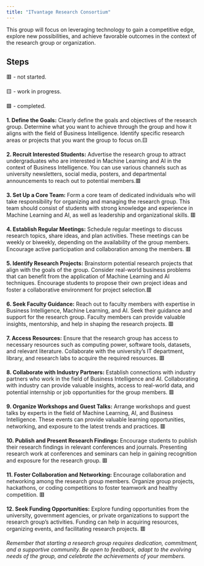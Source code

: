```yaml
---
title: "ITvantage Research Consortium"
---
```


This group will focus on leveraging technology to gain a competitive edge, explore new possibilities, and achieve favorable outcomes in the context of the research group or organization.

## Steps 

🟥 - not started.

🟨 - work in progress.

🟩 - completed.

**1. Define the Goals:** Clearly define the goals and objectives of the research group. Determine what you want to achieve through the group and how it aligns with the field of Business Intelligence. Identify specific research areas or projects that you want the group to focus on.🟨

**2. Recruit Interested Students:** Advertise the research group to attract undergraduates who are interested in Machine Learning and AI in the context of Business Intelligence. You can use various channels such as university newsletters, social media, posters, and departmental announcements to reach out to potential members.🟥

**3. Set Up a Core Team:** Form a core team of dedicated individuals who will take responsibility for organizing and managing the research group. This team should consist of students with strong knowledge and experience in Machine Learning and AI, as well as leadership and organizational skills. 🟥

**4. Establish Regular Meetings:** Schedule regular meetings to discuss research topics, share ideas, and plan activities. These meetings can be weekly or biweekly, depending on the availability of the group members. Encourage active participation and collaboration among the members. 🟥

**5. Identify Research Projects:** Brainstorm potential research projects that align with the goals of the group. Consider real-world business problems that can benefit from the application of Machine Learning and AI techniques. Encourage students to propose their own project ideas and foster a collaborative environment for project selection.🟥

**6. Seek Faculty Guidance:** Reach out to faculty members with expertise in Business Intelligence, Machine Learning, and AI. Seek their guidance and support for the research group. Faculty members can provide valuable insights, mentorship, and help in shaping the research projects. 🟥

**7. Access Resources:** Ensure that the research group has access to necessary resources such as computing power, software tools, datasets, and relevant literature. Collaborate with the university's IT department, library, and research labs to acquire the required resources. 🟥

**8. Collaborate with Industry Partners:** Establish connections with industry partners who work in the field of Business Intelligence and AI. Collaborating with industry can provide valuable insights, access to real-world data, and potential internship or job opportunities for the group members. 🟥

**9. Organize Workshops and Guest Talks:** Arrange workshops and guest talks by experts in the field of Machine Learning, AI, and Business Intelligence. These events can provide valuable learning opportunities, networking, and exposure to the latest trends and practices. 🟥

**10. Publish and Present Research Findings:** Encourage students to publish their research findings in relevant conferences and journals. Presenting research work at conferences and seminars can help in gaining recognition and exposure for the research group. 🟥

**11. Foster Collaboration and Networking:** Encourage collaboration and networking among the research group members. Organize group projects, hackathons, or coding competitions to foster teamwork and healthy competition. 🟥

**12. Seek Funding Opportunities:** Explore funding opportunities from the university, government agencies, or private organizations to support the research group's activities. Funding can help in acquiring resources, organizing events, and facilitating research projects. 🟥

*Remember that starting a research group requires dedication, commitment, and a supportive community. Be open to feedback, adapt to the evolving needs of the group, and celebrate the achievements of your members.*
